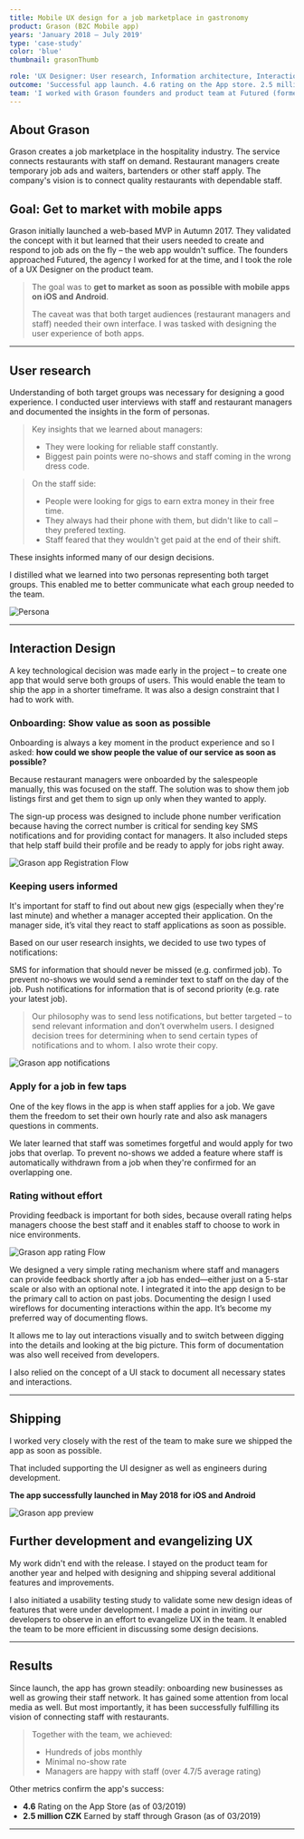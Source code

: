```yaml
---
title: Mobile UX design for a job marketplace in gastronomy
product: Grason (B2C Mobile app)
years: 'January 2018 — July 2019'
type: 'case-study'
color: 'blue'
thumbnail: grasonThumb

role: 'UX Designer: User research, Information architecture, Interaction design, Prototyping'
outcome: 'Successful app launch. 4.6 rating on the App store. 2.5 million CZK earned by staff through Grason (as of March 2019)'
team: 'I worked with Grason founders and product team at Futured (formerly The Funtasty): iOS/Android/backend engineers, UI designer and QA.'
---
```


## About Grason

Grason creates a job marketplace in the hospitality industry.
The service connects restaurants with staff on demand. Restaurant managers create temporary job ads and waiters, bartenders or other staff apply. The company's vision is to connect quality restaurants with dependable staff.

## Goal: Get to market with mobile apps

Grason initially launched a web-based MVP in Autumn 2017. They validated the concept with it but learned that their users needed to create and respond to job ads on the fly – the web app wouldn't suffice.
The founders approached Futured, the agency I worked for at the time, and I took the role of a UX Designer on the product team.

> The goal was to **get to market as soon as possible with mobile apps on iOS and Android**.
>
> The caveat was that both target audiences (restaurant managers and staff) needed their own interface.
> I was tasked with designing the user experience of both apps.

---

## User research

Understanding of both target groups was necessary for designing a good experience. I conducted user interviews with staff and restaurant managers and documented the insights in the form of personas.

> Key insights that we learned about managers:
>
> - They were looking for reliable staff constantly.
> - Biggest pain points were no-shows and staff coming in the wrong dress code.

> On the staff side:
>
> - People were looking for gigs to earn extra money in their free time.
> - They always had their phone with them, but didn't like to call – they prefered texting.
> - Staff feared that they wouldn't get paid at the end of their shift.

These insights informed many of our design decisions.

I distilled what we learned into two personas representing both target groups. This enabled me to better communicate what each group needed to the team.

![Persona](../../assets/grason-persona.png)

---

## Interaction Design

A key technological decision was made early in the project – to create one app that would serve both groups of users. This would enable the team to ship the app in a shorter timeframe. It was also a design constraint that I had to work with.

### Onboarding: Show value as soon as possible

Onboarding is always a key moment in the product experience and so I asked:
**how could we show people the value of our service as soon as possible?**

Because restaurant managers were onboarded by the salespeople manually, this was focused on the staff. The solution was to show them job listings first and get them to sign up only when they wanted to apply.

The sign-up process was designed to include phone number verification because having the correct number is critical for sending key SMS notifications and for providing contact for managers. It also included steps that help staff build their profile and be ready to apply for jobs right away.

![Grason app Registration Flow](../../assets/grason-flow-2.png)

### Keeping users informed

It's important for staff to find out about new gigs (especially when they're last minute) and whether a manager accepted their application. On the manager side, it’s vital they react to staff applications as soon as possible.

Based on our user research insights, we decided to use two types of notifications:

SMS for information that should never be missed (e.g. confirmed job). To prevent no-shows we would send a reminder text to staff on the day of the job.
Push notifications for information that is of second priority (e.g. rate your latest job).

> Our philosophy was to send less notifications, but better targeted – to send relevant information and don’t overwhelm users. I designed decision trees for determining when to send certain types of notifications and to whom. I also wrote their copy.

![Grason app notifications](../../assets/grason-notifications.png)

### Apply for a job in few taps

One of the key flows in the app is when staff applies for a job. We gave them the freedom to set their own hourly rate and also ask managers questions in comments.

We later learned that staff was sometimes forgetful and would apply for two jobs that overlap. To prevent no-shows we added a feature where staff is automatically withdrawn from a job when they're confirmed for an overlapping one.

### Rating without effort

Providing feedback is important for both sides, because overall rating helps managers choose the best staff and it enables staff to choose to work in nice environments.

![Grason app rating Flow](../../assets/grason-flow-3.png)

We designed a very simple rating mechanism where staff and managers can provide feedback shortly after a job has ended—either just on a 5-star scale or also with an optional note. I integrated it into the app design to be the primary call to action on past jobs.
Documenting the design
I used wireflows for documenting interactions within the app. It’s become my preferred way of documenting flows.

It allows me to lay out interactions visually and to switch between digging into the details and looking at the big picture. This form of documentation was also well received from developers.

I also relied on the concept of a UI stack to document all necessary states and interactions.

---

## Shipping

I worked very closely with the rest of the team to make sure we shipped the app as soon as possible.

That included supporting the UI designer as well as engineers during development.

**The app successfully launched in May 2018 for iOS and Android**

![Grason app preview](../../assets/grason-filters.gif)

## Further development and evangelizing UX

My work didn't end with the release. I stayed on the product team for another year and helped with designing and shipping several additional features and improvements.

I also initiated a usability testing study to validate some new design ideas of features that were under development. I made a point in inviting our developers to observe in an effort to evangelize UX in the team. It enabled the team to be more efficient in discussing some design decisions.

---

## Results

Since launch, the app has grown steadily: onboarding new businesses as well as growing their staff network. It has gained some attention from local media as well. But most importantly, it has been successfully fulfilling its vision of connecting staff with restaurants.

> Together with the team, we achieved:
>
> - Hundreds of jobs monthly
> - Minimal no-show rate
> - Managers are happy with staff (over 4.7/5 average rating)

Other metrics confirm the app's success:

- **4.6** Rating on the App Store (as of 03/2019)
- **2.5 million CZK** Earned by staff through Grason (as of 03/2019)

---
